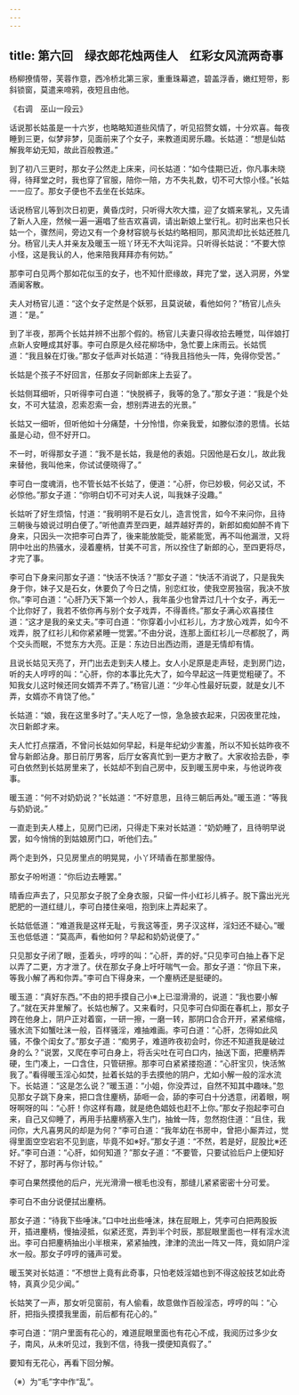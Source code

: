 ```yaml
---
---
---
```

title: 第六回　绿衣郎花烛两佳人　红彩女风流两奇事
---



杨柳撩情带，芙蓉作意，西冷桥北第三家，重重珠幕遮，碧盖浮香，嫩红短带，影斜锁窗，莫遣来啼鸦，夜短且由他。

《右调　巫山一段云》

话说那长姑虽是一十六岁，也略略知道些风情了，听见招赘女婿，十分欢喜。每夜睡到三更，似梦非梦，见面前来了个女子，来教道闺房乐趣。长姑道：“想是仙姑解我年幼无知，故此百般教道。”

到了初八三更时，那女子公然走上床来，问长姑道：“如今佳期已近，你凡事未晓得，待拜堂之时，我也穿了官服，陪你一陪，方不失礼数，切不可大惊小怪。”长姑一一应了。那女子便也不去坐在长姑床。

话说杨官儿等到次日初更，黄昏戊时，只听得大吹大擂，迎了女婿来掌礼，又先请了新人入座，然候一遍一遍唱了些吉欢喜调，请出新娘上堂行礼。初时出来也只长姑一个，骤然间，旁边又有一个身材容貌与长姑约略相同，那风流却比长姑还胜几分。杨官儿夫人并亲友及暖玉一班丫环无不大叫诧异。只听得长姑说：“不要大惊小怪，这是我认的人，他来陪我拜拜亦有何妨。”

那李可白见两个那如花似玉的女子，也不知什麽缘故，拜完了堂，送入洞房，外堂酒阑客散。

夫人对杨官儿道：“这个女子定然是个妖邪，且莫说破，看他如何？”杨官儿点头道：“是。”

到了半夜，那两个长姑并辨不出那个假的。杨官儿夫妻只得收拾去睡觉，叫伴娘打点新人安睡成其好事。李可白原是久经花柳场中，急忙要上床雨云。长姑慌道：“我且躲在灯後。”那女子低声对长姑道：“待我且挡他头一阵，免得你受苦。”

长姑是个孩子不好回言，任那女子同新郎床上去妥了。

长姑侧耳细听，只听得李可白道：“快脱裤子，我等的急了。”那女子道：“我是个处女，不可大猛浪，忍索忍索一会，想别弄进去的光景。”

长姑又一细听，但听他如十分痛楚，十分怜惜，你亲我爱，如滕似漆的恩情。长姑虽是心动，但不好开口。

不一时，听得那女子道：“我不是长姑，我是他的表姐。只因他是石女儿，故此我来替他，我叫他来，你试试便晓得了。”

李可白一度魂消，也不管长姑不长姑了，便道：“心肝，你已妙极，何必又试，不必惊他。”那女子道：“你明白切不可对夫人说，叫我妹子没趣。”

长姑听了好生烦恼，忖道：“我明明不是石女儿，造言悦言，如今不来问你，且待三朝後与娘说过明白便了。”听他直弄至四更，越弄越好弄的，新郎如痴如醉不肯下身来，只因头一次把李可白弄了，後来能放能受，能紧能宽，再不叫他漏泄，又将阴中吐出的热骚水，浸着麈柄，甘美不可言，所以拴住了新郎的心，至四更将尽，才完了事。

李可白下身来问那女子道：“快活不快活？”那女子道：“快活不消说了，只是我失身于你，妹子又是石女，休要负了今日之情，别恋红妆，使我空房独宿，我决不放你。”李可白道：“心肝乃天下第一个妙人，我年虽少也曾弄过几十个女子，再无一个比你好了，我若不依你再与别个女子戏弄，不得善终。”那女子满心欢喜搂住道：“这才是我的亲丈夫。”李可白道：“你穿着小小红衫儿，方才放心戏弄，如今不戏弄，脱了红衫儿和你紧紧睡一觉罢。”不由分说，连那上面红衫儿一尽都脱了，两个交头而眠，不觉东方大亮。正是：东边日出西边雨，道是无情却有情。

且说长姑见天亮了，开门出去走到夫人楼上。女人小足原是走声轻，走到房门边，听的夫人哼哼的叫：“心肝，你的本事比先大了，如今早起这一阵更觉粗硬了。不知我女儿这时候还同女婿弄不弄了。”杨官儿道：“少年心性最好玩耍，就是女儿不弄，女婿亦不肯饶了他。”

长姑道：“娘，我在这里多时了。”夫人吃了一惊，急急披衣起来，只因夜里花烛，次日新郎才来。

夫人忙打点摆酒，不曾问长姑如何早起，料是年纪幼少害羞，所以不知长姑昨夜不曾与新郎沾身。那日前厅男客，后厅女客真忙到一更方才散了。大家收拾去卧，李可白依然到长姑房里来了，长姑却不到自己房中，反到暖玉房中来，与他说昨夜事。

暖玉道：“何不对奶奶说？”长姑道：“不好意思，且待三朝后再处。”暖玉道：“等我与奶奶说。”

一直走到夫人楼上，见房门已闭，只得走下来对长姑道：“奶奶睡了，且待明早说罢，如今悄悄的到姑娘房门口，听他们去。”

两个走到外，只见房里点的明晃晃，小丫环晴香在那里服侍。

那女子吩咐道：“你后边去睡罢。”

晴香应声去了，只见那女子脱了全身衣服，只留一件小红衫儿裤子。脱下露出光光肥肥的一道红缝儿，李可白搂住亲咀，抱到床上弄起来了。

长姑低低道：“难道我是这样无耻，亏我这等歪，男子汉这样，淫妇还不疑心。”暖玉也低低道：“莫高声，看他如何？早起和奶奶说便了。”

只见那女子闭了眼，歪着头，哼哼的叫：“心肝，弄的好。”只见李可白抽上舂下足以弄了二更，方才泄了。伏在那女子身上吁吁喘气一会。那女子道：“你且下来，等我小解了再和你弄。”李可白下得身来，一个麈柄还是挺硬的。

暖玉道：“真好东西。”不由的把手摸自己小※上已湿滑滑的，说道：“我也要小解了。”就在天井里解了。长姑也解了。又来看时，只见李可白仰面在春杌上，那女子跨在他身上，阴户正对着窗，一研一擦，一磨一转，那阴口合合开开，紧紧缩缩，骚水流下如蟹吐沫一般，百样骚淫，难抽难画。李可白道：“心肝，怎得如此风骚，不像个闺女了。”那女子道：“痴男子，难道昨夜初会时，你还不知道我是破过身的么？”说罢，又爬在李可白身上，将舌尖吐在可白口内，抽送下面，把麈柄弄硬，生门凑上，一口含住，只管研擦。那李可白紧紧搂抱道：“心肝宝贝，快活煞我了。”看得暖玉淫心如焚，扯着长姑的手去摸他的阴户，尤如小解一般的淫水流下。长姑道：“这是怎么说？”暖玉道：“小姐，你没弄过，自然不知其中趣味。”忽见那女子跳下身来，把口含住麈柄，舔咂一会，舔的李可白十分透意，闭着眼，啊呀啊呀的叫：“心肝！你这样有趣，就是绝色娼妓也赶不上你。”那女子抱起李可白来，自己又仰睡了，再用手拈麈柄塞入生门，抽耸一阵，忽然抱住道：“且住，我问你，大凡喜男风的却是为何？”李可白道：“我年幼在书房中，曾把小厮弄过，觉得里面空空宕宕不见到底，毕竟不如※好。”那女子道：“不然，若是好，屁股比※还好。”李可白道：“心肝，如何知道？”那女子道：“不要管，只要试验后户上便知好不好了，那时再与你计较。”

李可白果然摸他的后户，光光滑滑一根毛也没有，那缝儿紧紧密密十分可爱。

李可白不由分说便拭出麈柄。

那女子道：“待我下些唾沫。”口中吐出些唾沫，抹在屁眼上，凭李可白把两股扳开，插进麈柄，慢抽浸抵，似紧还宽，弄到半个时辰，那屁眼里面也一样有淫水流出。李可白把麈柄抽出小半根来，紧紧抽拽，津津的流出一阵又一阵，竟如阴户淫水一般。那女子哼哼的骚声可爱。

暖玉笑对长姑道：“不想世上竟有此奇事，只怕老妓淫娼也到不得这般技艺如此奇特，真真少见少闻。”

长姑笑了一声，那女听见窗前，有人偷看，故意做作百般淫态，哼哼的叫：“心肝，把指头摸摸我里面，前后都有花心的。”

李可白道：“阴户里面有花心的，难道屁眼里面也有花心不成，我阅历过多少女子，南风，从未听见过，我到不信，待我一摸便知真假了。”

要知有无花心，再看下回分解。

（※）为“毛”字中作“乱”。